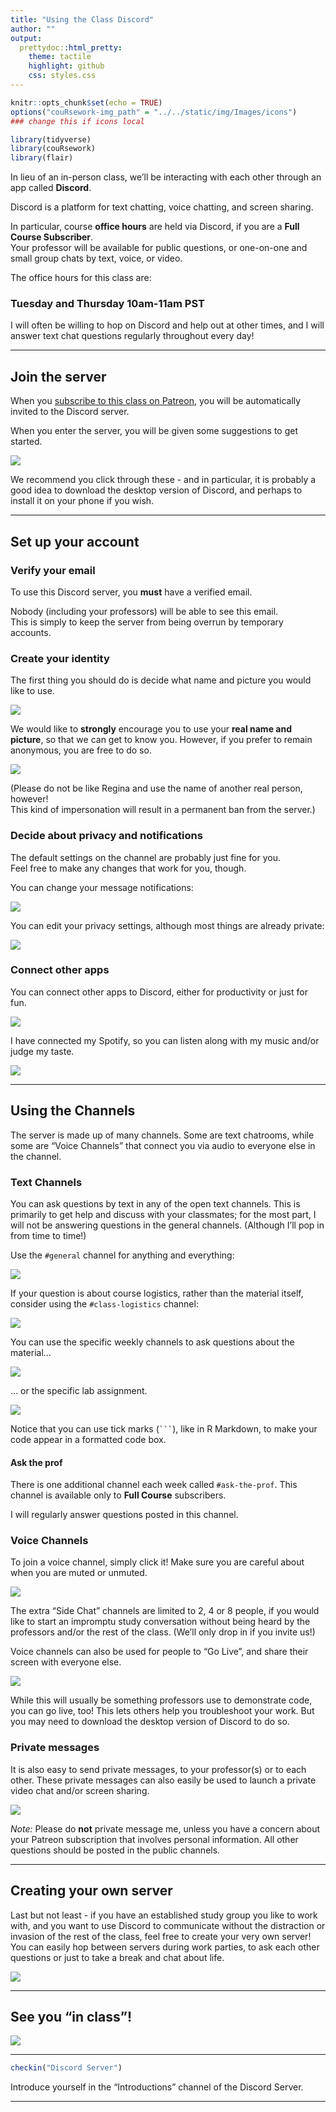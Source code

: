 ```yaml
---
title: "Using the Class Discord"
author: ""
output:
  prettydoc::html_pretty:
    theme: tactile
    highlight: github
    css: styles.css
---
```


```r
knitr::opts_chunk$set(echo = TRUE)
options("couRsework-img_path" = "../../static/img/Images/icons") 
### change this if icons local
```

```r
library(tidyverse)
library(couRsework)
library(flair)
```



In lieu of an in-person class, we'll be interacting with each other through an
app called **Discord**.  

Discord is a platform for text chatting, voice chatting, and screen sharing.

In particular, course **office hours** are held via Discord, if you are a **Full Course Subscriber**.  
Your professor will be available for public questions, or one-on-one and small group chats by text, voice, 
or video.

The office hours for this class are:

### Tuesday and Thursday 10am-11am PST

I will often be willing to hop on Discord and help out at other times, and I will
answer text chat questions regularly throughout every day!

---

## Join the server

When you [subscribe to this class on Patreon](https://www.patreon.com/kbodwin), you will be automatically invited to 
the Discord server.

When you enter the server, you will be given some suggestions to get started.  

![](../../static/img/Images/screencast_gifs/welcom_discord.png)


We recommend you click through these - and in particular, it is probably a good idea to download the desktop version of Discord, and perhaps to install it on your phone if you wish.

---

## Set up your account

### Verify your email

To use this Discord server, you **must** have a verified email.  

Nobody (including your professors) will be able to see this email.  
This is simply to keep the server from being overrun by temporary accounts.


### Create your identity

The first thing you should do is decide what name and picture you would like to use.


![](../../static/img/Images/screencast_gifs/pic.gif)

We would like to **strongly** encourage you to use your **real name and picture**, 
so that we can get to know you.  However, if you prefer to remain anonymous, 
you are free to do so.

![](../../static/img/Images/screencast_gifs/pic_name.gif)


(Please do not be like Regina and use the name of another real person, however!  
This kind of impersonation will result in a permanent ban from the server.)


### Decide about privacy and notifications

The default settings on the channel are probably just fine for you.  
Feel free to make any changes that work for you, though.

You can change your message notifications:

![](../../static/img/Images/screencast_gifs/notifications.gif)


You can edit your privacy settings, although most things are already private:

![](../../static/img/Images/screencast_gifs/privacy.gif)

### Connect other apps

You can connect other apps to Discord, either for productivity or just for fun.

![](../../static/img/Images/screencast_gifs/connect_spotify.gif)


I have connected my Spotify, so you can listen along with my music and/or judge my taste.

![](../../static/img/Images/silly_gifs/Tyler.gif)


---

## Using the Channels

The server is made up of many channels.  Some are text chatrooms, while some are "Voice Channels" that connect you via audio to everyone else in the channel.


### Text Channels

You can ask questions by text in any of the open text channels.  This is primarily to get help and discuss with
your classmates; for the most part, I will not be answering questions in the general channels.  (Although I'll
pop in from time to time!)


Use the `#general` channel for anything and everything:

![](../../static/img/Images/screencast_gifs/saying_hi.gif)

If your question is about course logistics, rather than the material itself, consider using the `#class-logistics` channel:

![](../../static/img/Images/screencast_gifs/logistics.gif)


You can use the specific weekly channels to ask questions about the material...

![](../../static/img/Images/screencast_gifs/github.gif)

... or the specific lab assignment.


![](../../static/img/Images/screencast_gifs/code_in_chat.gif)

Notice that you can use tick marks (` ``` `), like in R Markdown, to make your code appear in a formatted code box.


#### Ask the prof

There is one additional channel each week called `#ask-the-prof`.  This channel is available only to **Full Course** subscribers.

I will regularly answer questions posted in this channel.


### Voice Channels

To join a voice channel, simply click it!  Make sure you are careful about when you are muted or unmuted.

![](../../static/img/Images/screencast_gifs/voice_channel.gif)

The extra "Side Chat" channels are limited to 2, 4 or 8 people, if you would like to start an impromptu study conversation without being heard by the professors and/or the rest of the class.  (We'll only drop in if you invite us!)

Voice channels can also be used for people to "Go Live", and share their screen with everyone else.

![](../../static/img/Images/screencast_gifs/going_live.gif)

While this will usually be something professors use to demonstrate code, you can go live, too!  This lets others help you troubleshoot your work.  But you may need to download the desktop version of Discord to do so.


### Private messages

It is also easy to send private messages, to your professor(s) or to each other.  These private messages can also easily be used to launch a private video chat and/or screen sharing.

![](../../static/img/Images/screencast_gifs/private_message.gif)


*Note:* Please do **not** private message me, unless you have a concern about your Patreon subscription that involves personal information.  All other questions should be posted in the public channels.

---

## Creating your own server

Last but not least - if you have an established study group you like to work with, and you want to use Discord to communicate without the distraction or invasion of the rest of the class, feel free to create your very own server!  You can easily hop between servers during work parties, to ask each other questions or just to take a break and chat about life.


![](../../static/img/Images/screencast_gifs/new_server.gif)


---

## See you "in class"!

![](https://media3.giphy.com/media/Ap7Ab53nyc2o8/source.gif)

---

```r
checkin("Discord Server")
```

Introduce yourself in the "Introductions" channel of the Discord Server.

---

